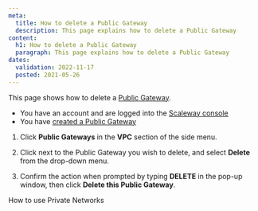 ```yaml
---
meta:
  title: How to delete a Public Gateway
  description: This page explains how to delete a Public Gateway
content:
  h1: How to delete a Public Gateway
  paragraph: This page explains how to delete a Public Gateway
dates:
  validation: 2022-11-17
  posted: 2021-05-26
---
```


This page shows how to delete a [Public Gateway](/network/vpc/concepts#public-gateway).

<Message type="requirement">

  - You have an account and are logged into the [Scaleway console](https://console.scaleway.com)
  - You have [created a Public Gateway](/network/vpc/how-to/create-a-public-gateway/)

</Message>

1. Click **Public Gateways** in the **VPC** section of the side menu.
   
2. Click <Icon name="more" /> next to the Public Gateway you wish to delete, and select **Delete** from the drop-down menu.

  <Lightbox src="scaleway-delete-gw.webp" alt="" />

3. Confirm the action when prompted by typing **DELETE** in the pop-up window, then click **Delete this Public Gateway**.

<Navigation title="See Also">
  <PreviousButton to="/network/vpc/how-to/use-private-networks/">How to use Private Networks</PreviousButton>
</Navigation>
